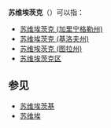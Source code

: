 '''苏维埃茨克'''（{{lang-ru|Советск}}）可以指：
* [[苏维埃茨克_(加里宁格勒州)|苏维埃茨克 (加里宁格勒州)]]
* [[苏维埃茨克_(基洛夫州)|苏维埃茨克 (基洛夫州)]]
* [[苏维埃茨克_(图拉州)|苏维埃茨克 (图拉州)]]
* [[苏维埃茨克区|苏维埃茨克区]]

==参见==
*[[苏维埃茨基|苏维埃茨基]]
*[[苏维埃|苏维埃]]
{{disambig|Cat=五字地名消歧义}}